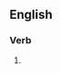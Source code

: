 ==English==

===Verb===
{{head|en|present participle}}

# {{present participle of|reck|lang=en|nocat=1}}